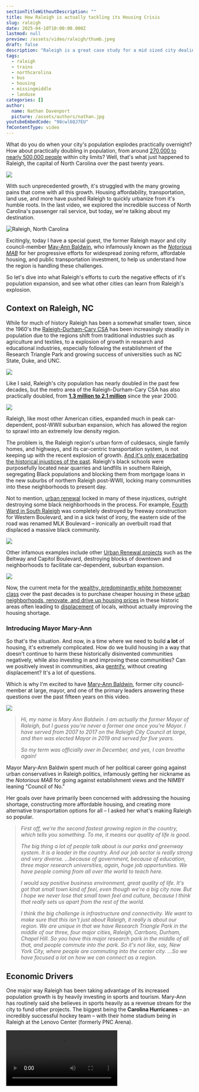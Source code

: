 ```yaml
---
sectionTitleWithoutDescription: ""
title: How Raleigh is actually tackling its Housing Crisis
slug: raleigh
date: 2025-04-10T10:00:00.000Z
lastmod: null
preview: /assets/video/raleigh/thumb.jpeg
draft: false
description: "Raleigh is a great case study for a mid sized city dealing with a housing crisis. We discuss with the exiting mayor housing, public transportation, and more."
tags:
  - raleigh
  - trains
  - northcarolina
  - bus
  - housing
  - missingmiddle
  - landuse
categories: []
author:
  name: Nathan Davenport
  picture: /assets/authors/nathan.jpg
youtubeEmbedCode: "98cwl6QJ7EU"
fmContentType: video
---
```


What do you do when your city's population explodes practically overnight? How about practically doubling in population, from around [270,000 to nearly 500,000 people](https://en.wikipedia.org/wiki/Raleigh,_North_Carolina#cite_note-DecennialCensus-110) within city limits? Well, that's what just happened to Raleigh, the capital of North Carolina over the past twenty years.

![](/assets/video/raleigh/0001.jpg)

With such unprecedented growth, it's struggled with the many growing pains that come with all this growth. Housing affordability, transportation, land use, and more have pushed Raleigh to quickly urbanize from it's humble roots. In the last video, we explored the incredible success of North Carolina's passenger rail service, but today, we're talking about my destination.

![](/assets/video/raleigh/0022.jpg "Raleigh, North Carolina")

Excitingly, today I have a special guest, the former Raleigh mayor and city council-member [May-Ann Baldwin](https://www.linkedin.com/in/mary-ann-baldwin-b0641725/), who infamously known as the _[Notorious MAB](https://raleighmag.com/2024/10/a-look-at-baldwins-tenure/)_ for her progressive efforts for widespread zoning reform, affordable housing, and public transportation investment, to help us understand how the region is handling these challenges.

So let's dive into what Raleigh's efforts to curb the negative effects of it's population expansion, and see what other cities can learn from Raleigh's explosion.

## Context on Raleigh, NC

While for much of history Raleigh has been a somewhat smaller town, since the 1960's the [Raleigh-Durham-Cary CSA](https://www2.census.gov/geo/maps/econ/ec2012/csa/EC2012_330M200US450M.pdf) has been increasingly steadily in population due to the regions shift from traditional industries such as agriculture and textiles, to a explosion of growth in research and educational industries, especially following the establishment of the Research Triangle Park and growing success of universities such as NC State, Duke, and UNC.

![](/assets/video/raleigh/0003.jpg)

Like I said, Raleigh's city population has nearly doubled in the past few decades, but the metro area of the Raleigh-Durham-Cary CSA has also practically doubled, from **[1.3 million to 2.1 million](https://censusreporter.org/profiles/33000US450-raleigh-durham-cary-nc-csa/)** since the year 2000.

![](/assets/video/raleigh/0006.jpg)

Raleigh, like most other American cities, expanded much in peak car-dependent, post-WWII suburban expansion, which has allowed the region to sprawl into an extremely low density region.

The problem is, the Raleigh region's urban form of culdesacs, single family homes, and highways, and its car-centric transportation system, is not keeping up with the recent explosion of growth. [And it's only exacerbating the historical injustices of the past](https://indyweek.com/news/wake/raleigh-elections-progressive-development-affordable-housing/). Raleigh's black schools were purposefully located near quarries and landfills in southern Raleigh, segregating Black populations and blocking them from mortgage loans in the new suburbs of northern Raleigh post-WWII, locking many communities into these neighborhoods to present day.

Not to mention, [urban renewal](https://www.digitalnc.org/primary-source-sets/urban-development-and-renewal/?#view) locked in many of these injustices, outright destroying some black neighborhoods in the process. For example, [Fourth Ward in South Raleigh](https://www.newsobserver.com/news/local/article291229525.html) was completely destroyed by freeway construction for Western Boulevard, and in a sick twist of irony, the eastern side of the road was renamed MLK Boulevard – ironically an overbuilt road that displaced a massive black community.

![](/assets/video/raleigh/0007.jpg)

Other infamous examples include other [Urban Renewal projects](https://www.digitalnc.org/primary-source-sets/urban-development-and-renewal/?#view) such as the Beltway and Capitol Boulevard, destroying blocks of downtown and neighborhoods to facilitate car-dependent, suburban expansion.

![](/assets/video/raleigh/0008.jpg)

Now, the current meta for the [wealthy, predominantly white homeowner class](https://www.nytimes.com/interactive/2019/04/27/upshot/diversity-housing-maps-raleigh-gentrification.html) over the past decades is to purchase cheaper housing in these [urban neighborhoods, renovate, and drive up housing prices](https://researchblog.duke.edu/2021/02/09/student-team-quantifies-housing-discrimination-in-durham/) in these historic areas often leading to [displacement](https://www.ncjustice.org/publications/the-risks-of-gentrification-in-north-carolina-a-cautionary-note-on-opportunity-zones-and-policies-that-accelerate-growth-without-community-benefit/) of locals, without actually improving the housing shortage.

### Introducing Mayor Mary-Ann

So that's the situation. And now, in a time where we need to build **a lot** of housing, it's extremely complicated. How do we build housing in a way that doesn't continue to harm these historically disinvented communities negatively, while also investing in and improving these communities? Can we positively invest in communities, aka [gentrify](https://www.ncjustice.org/publications/the-risks-of-gentrification-in-north-carolina-a-cautionary-note-on-opportunity-zones-and-policies-that-accelerate-growth-without-community-benefit/), without creating displacement? It's a lot of questions.

Which is why I'm excited to have [Mary-Ann Baldwin](https://www.linkedin.com/in/mary-ann-baldwin-b0641725), former city council-member at large, mayor, and one of the primary leaders answering these questions over the past fifteen years on this video.

![](/assets/video/raleigh/0005.jpg)

> _Hi, my name is Mary Ann Baldwin. I am actually the former Mayor of Raleigh, but I guess you're never a former one once you're Mayor. I have served from 2007 to 2017 on the Raleigh City Council at large, and then was elected Mayor in 2019 and served for five years._
>
> _So my term was officially over in December, and yes, I can breathe again!_

Mayor Mary-Ann Baldwin spent much of her political career going against urban conservatives in Raleigh politics, infamously getting her nickname as the _Notorious MAB_ for going against establishment views and the NIMBY leaning "Council of No."

Her goals over have primarily been concerned with addressing the housing shortage, constructing more affordable housing, and creating more alternative transportation options for all – I asked her what's making Raleigh so popular.

> _First off, we’re the second fastest growing region in the country, which tells you something. To me, it means our quality of life is good._
>
> _The big thing a lot of people talk about is our parks and greenway system. It is a leader in the country. And our job sector is really strong and very diverse. ...because of government, because of education, three major research universities, again, huge job opportunities. We have people coming from all over the world to teach here._
>
> _I would say positive business environment, great quality of life. It's got that small town kind of feel, even though we're a big city now. But I hope we never lose that small town feel and culture, because I think that really sets us apart from the rest of the world._
>
> _I think the big challenge is infrastructure and connectivity. We want to make sure that this isn't just about Raleigh, it really is about our region. We are unique in that we have Research Triangle Park in the middle of our three, four major cities, Raleigh, Carrboro, Durham, Chapel Hill. So you have this major research park in the middle of all that, and people commute into the park. So it's not like, say, New York City, where people are commuting into the center city. ...So we have focused a lot on how we can connect as a region._

## Economic Drivers

One major way Raleigh has been taking advantage of its increased population growth is by heavily investing in sports and tourism. Mary-Ann has routinely said she believes in sports heavily as a revenue stream for the city to fund other projects. The biggest being the **Carolina Hurricanes** – an incredibly successful hockey team – with their home stadium being in Raleigh at the Lenovo Center (formerly PNC Arena).

<Video src="qUbrRyW7abU" />

Mary-Ann helped secure [$300 million in public funds](https://www.axios.com/local/raleigh/2024/08/01/pnc-arena-raleigh-renderings-renovation) for an ambitious plan to transform this car-dependent, antiquated stadium into an [entertainment district](https://www.axios.com/local/raleigh/2024/09/24/lenovo-center-future-new-rezoning-downtown-renderings), quoted to be inspired by the Atlanta Battery, and therefore increase tax revenues for other city projects.

<Video src="bTlz7TM7Gx8" />

> _Well, when we went to Atlanta on the Raleigh Chamber Intercity visit, I think it really got people's attention when they said, "Yeah, we bring in $3 billion a year in economic development." And I've been talking about sports as an economic driver, but I think that's when people went, "Wow, it really hit home that this is a thing._
>
> _And when you look at PNC Arena, now the Lenovo Center, during that time, you know, past five years, they brought in, think about $3 billion as well. And that really makes a difference. And I don't think people are really paying attention._
>
> _I just sit there and go, "Hmm, if you can do that over five years, imagine what we can do in a year." If we have this... like, if we realize the vision, when we first brought forward the whole interlocal agreement, the site was chosen at Unstate Land, it was... Everybody said, "Oh, development will happen around it." No. And in part because the land is owned by the state. So it's impossible. And we didn't have anybody who was that interested._
>
> _And then along comes Tom Dundin, the owner of the Hurricanes. He obviously has seen the potential. You know, we've sold out. I think it's like 80, 70-some odd games in a row. I mean, we've got a record going, and he sees the support of the community._
>
> _And he's willing to make those investments. I often... I call this the largest economic development project in the history of our city. Because between the $300 million that we're going to put into improving and expanding the Lenovo Center, you know, Tom is willing to invest... It's probably going to be a billion dollars when all of a sudden done to create this entertainment district._
>
> _And the whole idea is to have sports betting there, have retail, and office space. There will be apartments, but also they've agreed to a certain percentage of affordable housing. When you go out to the arena now, there's nothing to do. That's why everybody tailgates. You know, a great NC State tradition that was carried over with the Hurricanes._

Alongside the Hurricanes, women's soccer is also huge in the region via the Carolina Courage. Women's soccer is one of the fastest growing sports in the world, and with the construction and expansion of their home stadium WakeMed Soccer Park in Cary, a suburb of Raleigh, this has only brought additional attention to Raleigh and the Triangle.

<Video src="Oin_13izm90" />

> _But I also want to say, like, my big passion too is Carolina Courage. Women's soccer is like the fastest-growing sport in the world. I love going to the Courage games and cheering them on. I think it's inspirational and aspirational. I see young girls there. I know they play soccer and they're cheering it on and they're going crazy. But for them, seeing is believing. And often I think, "Oh, God, they're sitting there watching this, and they're thinking, "Maybe that could be me one day."_
>
> _And I just feel very strongly, we have a great women's soccer team. We're the best in the world. We should embrace that and we should look for ways we can find a home for them that brings women's soccer into a bigger picture here._

There's criticism to be had here too – focusing on sports and tourism doesn't always guarantee positive effects on the community at large. The Battery in Atlanta, quoted as inspiration for this project, still costing Cobb County taxpayers [$15 million a year](https://www.axios.com/local/atlanta/2022/03/10/cobb-taxpayers-braves-stadium) according to KSU economist [J.C. Bradbury](https://www.kennesaw.edu/coles/centers/markets-economic-opportunity/docs/bradbury-cobb-report-march-2022.pdf). But it will likely be better land-use than what's there now, which is a stadium surrounded by parking lots, and will increase the tax base for other projects in the city.

## Transportation + Land Use

### Passenger Rail

#### Amtrak Piedmont

In my last video with Donald Arant, we talked a lot about the Piedmont corridor specifically and how impactful that's been for greater North Carolina. To keep it brief: the Amtrak Piedmont is a service operating between Charlotte and Raleigh North Carolina, with travel times of around three hours end to end. This service has crushed ridership record year after year over the past decade, and has been an incredible bipartisan success for the state.

![](/assets/video/raleigh/0010.jpg)

With Raleigh being one end of the line, they clearly got a lot to do with it. Look at the corridor, it's the banking capital and largest city by population in North Carolina on one end of the line, and the largest research and university center, and second largest city by population in North Carolina on the other end. Now with trains running every two hours all day, and travel time being only three hours, its a slam dunk no brainer.

> _The other thing the state has done, they've done a great job of working with Amtrak to expand our service as well. So they are coming online with another line, so to increase frequency and whatnot._
>
> _They set records last year, Amtrak did. And it was interesting too, when we had the U.S. Open here in Pinehurst, Amtrak said, okay, we're going to run a train out there. It sold out in a day. And I think they may have added more service._
>
> _But that tells you the demand. People want to ride a train. And it can't just be the Northeast Corridor or California. Like I said, we're the second fastest growing region in the country. If they're not looking at us for improving rail service, come on, who are you looking at? But also, we have to do our part because that's where the BRT comes in and building up the density to help something like that be successful._
>
> _But also other things I'm excited about is we were awarded grants. The state was to connect, to study connecting other areas. So for instance, Raleigh and Wilmington. I mean, when people saw that, they went nuts. Like, I could go to Wilmington for the weekend and blah, blah, blah. And yeah, and, you know, get to the beach, get there conveniently._

#### Raleigh Union and Bus Terminal Expansion

Raleigh actually has a fairly brand new Amtrak station right in Downtown. It was constructed in 2008, and is currently being expanded to a larger mobility hub for local and regional busses, and has been a huge part of Downtown Raleigh's revitalization effort and popularity.

> _Well, we had a really exciting year in Raleigh when, well, I would say the past two years, we had Secretary Pete come here twice and Doug Amoff, the second gentleman. First off, to celebrate Amtrak's anniversary, but also at Raleigh Union Station and to see the Bus Terminal project._
>
> _Because I do have to say, Raleigh Union Station came together because Democrats and Republicans worked together to fund that. Senator Kay Hagan, the late great Senator Kay Hagan, she worked very hard on that. As did Tony Tata, who was our Secretary of Transportation at the time. Again, Democrats and Republicans working together for the same cause._
>
> _That happened because of them and the work that we did. I was very actively involved in that. And when I see that and then I see Russ Bus, that was Congressman David Price, who helped us secure that funding for GoTriangle._
>
> _What that's going to do, that's the point of, the point of connectivity for all of our BRT lines. Again, next door to a train station. So you make the trains more accessible, make it all easier to get around. It's in the heart of downtown. There's development happening around it, which is what we envisioned as well. So you have that and that mobility center will be priceless._

![](/assets/video/raleigh/0013.jpg "RUSBUS, the new bus facility.")

#### S-Line Funding

Northward of Raleigh, Amtrak service is also improving thanks to the S-Line project from the $1.1 billion Bipartisan Infrastructure Law last year.

<Video src="GxnJ67MAD58" />

This initial 17-mile segment is part of a larger vision to reconnect Raleigh and Richmond with faster, more efficient rail service. Once completed, the S-Line will shave 90 minutes off travel times between the two cities, making train trips to Washington, D.C. even quicker.

> _But then you, we had Secretary Pete come back. And that was so exciting because that was the announcement for the S line. The state is receiving $1.1 billion to make improvements along the tracks._
>
> _The whole idea is to shorten the route or the time it takes to get on the train from here to Richmond to DC. And the first leg is this $1.1 billion, which will connect Raleigh and Wake Forest. First peg in the line. And it is, first off, the connectivity that can happen between all our communities along the S-Line and Wake County is incredible. But the connectivity it can bring to the region all the way to DC is also incredible._
>
> _So I have to give a lot of credit to Julie White and Jason and others who work for the NCDOT rail division. They have been unbelievable when it comes to developing relationships, communications, collaboration, getting things done. And this is really a result of their hard work._

### Bus Rapid Transit + Density Corridors

Secondly though, and much more importantly, is Raleigh's Bus Rapid Transit plan. This plan is expansive, and combined with rezoning and redevelopment, should be massively impactful for effective planning.

#### Overview

Raleigh currently has a strictly local bus transit system, GoRaleigh, that mostly is focused on moving people into Downtown and out of Downtown. There's also GoTriangle, a regional bus service that connects the corners of the Triangle, Raleigh, Durham, and Chapel Hill.

It's a pretty expansive local bus system, but Raleigh is severely lacking in rapid transportation options. Some routes could really use dedicated lanes to speed up transit. So in 2016, Wake County voters approved the [Wake County Transit Plan](https://www.goforwardnc.org/wake-county/), a plan for focused investment in public transit, calling for approximately 20 miles of transit lanes along four Bus Rapid Transit corridors that radiate cardinally from Downtown, North South East and West.

![](/assets/video/raleigh/0014.jpg)

**What is Bus Rapid Transit?** Also known as BRT, this transit aims to offer a rail-like experience for a fraction of the cost With dedicated, _center running_ lanes, traffic priority, level boarding platforms, dedicated _bendy_ busses and off-platform fare collection, the service should be much quicker than existing bus service, and move way more people than current lines. Plus, in the future once density and demand improve, BRT can be converted to rail in some scenarios.

And as previously mentioned, these lines will center at the brand new Bus Terminal being constructed adjacent to Raleigh Union Station. This just makes a lot of sense – centralize regional rail travel right next to the entire Raleigh rapid transit system for easy last mile connections. Plus, regional BRT via GoTriangle to Durham, Chapel Hill, and more will centralize here as well, really compounding the benefits.

Mary-Ann is heavily credited for helping secure [$39 million in funding](https://indyweek.com/news/wake/construction-is-starting-on-the-bus-rapid-transit-line-along-new-bern-avenue-but-some-raleigh-residents-worry-it-will-do-more-harm-than-good/) for the the first BRT line on New Bern Avenue, heading east out of Raleigh. The area following New Bern is a historically black community, with important history and many long-time residents. The hope is improved transit will bring better transportation, safer streets, and more amenities to this underserved community.

> _We just got funding from the federal government for a mobility hub in the Triangle that will provide connectivity. And I think that that's really important. The state is doing a study on how we can connect regionally with bus rapid transit. BRT is something Raleigh has focused on, Chapel Hill is focusing on, and now Durham is focusing on. That's a way to build density and also improve, like, potential customers for rail transportation._
>
> _So we have our first line coming up on New Bern Avenue. And I think that's our most heavily used bus line. If all of a sudden people have a bus coming every 10 minutes, that improves reliability. I think it will improve congestion on the bus and also get people to their destinations quicker. So I think that that is the focus of what we're going to do._

#### Density on transit corridors

However, Bus Rapid Transit also goes twofold with land use. BRT is, no pun intended, a potentially massive vehicle for dense urban development. They're accomplishing this by rezoning lane on the transit corridors for mixed use and affordable housing development, hopefully packing on much more housing, retail, and destinations along the routes.

Transit works best when the land use surrounding the rapid transit is high - it increases the effectiveness of the service and compounds its benefits. For example, in 2023, GoTriangle, the regional transit authority between Raleigh, Durham, and Chapel Hill, have looked to bring rail transit between the Triangle's cities. However, the [FTA rejected funding for the project](https://www.newsobserver.com/news/local/article278520104.html), citing that the region does not yet have the density for this project. Previously, in 2019, [light rail was also rejected between Durham and Chapel Hill](https://www.reddit.com/r/raleigh/comments/163kr0w/triangle_commuter_rail_shelved_for_foreseeable/).

While unfortunate, the next step for these cities is obviously Bus Rapid Transit. BRT is more affordable per mile, and dedicated lanes can bring similar benefits at a fraction of the cost, and prove that the demand is there for transit. The hope is, by densifying with BRT within the cities, they can come back to rail in the future, with estimates saying within 10-20 years this could be possible. And Raleigh, the largest city of all of these, has the best chance at packing on housing along transit corridors. GoTriangle is also looking at BRT regionally as a next step.

> _But it also helps address growth because it addresses, for me, three things. Building more density along transit corridors increases housing. And then if you have BRT, it improves your transportation options. But that also addresses climate change. And I kind of feel very strongly if we can address all three in an area of high growth, that is the way to go._
>
> _So that's what I have focused on during my tenure as mayor is the infrastructure needs, how we can get there. And, you know, it's not easy because especially rail, like we looked at light rail as an option, cost a lot of money. And you have to have density along transit corridors for the FTA to approve funding for you._
>
> _So we're addressing that by, okay, here we go, building more density and then connecting to like Raleigh Union Station where people can catch the train. And what I would also love to see is a couple more trains from Amtrak to make it easier for us to get to places regionally._

#### Problems

Progress on Raleigh's BRT has been slow though, due to delays from COVID and contractor interest. In October 2023, funding was approved for the first line to begin construction, the New Bern Avenue line, which heads eastward out of Downtown Raleigh.

However, according to the [INDY](https://indyweek.com/news/wake/will-2025-be-the-year-construction-on-raleighs-first-bus-rapid-transit-line-finally-gets-off-the-ground/), nothing happened for _seven months_ as no contractor had come forward to start construction on the 10 stations and 3.3 miles of dedicated bus lanes along the 5.4-mile corridor. Fast forward to today, after a first attempt to split the project into two parts, now the project is split into _four segments!_

![](/assets/video/raleigh/0026.jpg)

Honestly, that's wild, and the timeline looks crazy. And as of March, I couldn't find any definitive news that contractors have been selected for the first quarter of the project. Additionally, according to the [News & Observer](https://www.newsobserver.com/news/local/counties/wake-county/article302346354.html), leaders in the region, as most leaders are across the country, about the [$35 million in federal funding](https://www.transit.dot.gov/about/news/us-department-transportation-announces-35-million-grant-bus-rapid-transit-project) coming through for New Bern from the Bipartisan Infrastructure Law. Allegedly, since the new federal administration is "Owning the Libs" by putting holds on Bipartisan Infrastructure Funding, they sent a letter to state legislature's to make sure the funding still comes through – not marking a promising timeline for transit in Wake County.

I don't want to doom too much here on the channel, but even with the countless delays on transit expansion in Raleigh, I'm hopeful construction will continue at some point soon.

## Smart Growth: Housing, Missing Middle, & Equity

Moving on, smart growth is another way Raleigh is doubling down on its population explosion. The real question is: how do we address the precedents of the past, while also building enough density to address the massive influx of people? Well, the bare minimum we can do is make it affordable for people, regardless of income, to continue living in the city as neighborhoods get more popular and desirable due to investment.

For example, parts of Raleigh's black community are concerned over the previously shown BRT plan. Many are concerned that BRT will rapidly raise property values and displace residents in its vulnerable communities along New Bern Avenue east of Raleigh, per the [INDY](https://indyweek.com/news/wake/white-raleigh-loves-wake-s-transit-plan-black-raleigh-sold/), while proponents say that this is a problem to be managed by land-use and the city, not by transportation.

When we have economic investment that often means **[gentrification](https://www.ncjustice.org/publications/the-risks-of-gentrification-in-north-carolina-a-cautionary-note-on-opportunity-zones-and-policies-that-accelerate-growth-without-community-benefit/)** as well. Which isn't inherently always bad, investment brings _better amenities_, _safer streets_, _increased affordable housing stock_, and more per the study done on New Bern Ave – but what is, is **displacement**. Displacement is preventable – we want people of all income levels and backgrounds to afford to live in the neighborhoods they work and play in and benefit from the improvements.

Communities want improvements and investment in their communities, but they don't want their housing prices [jacking up like crazy](https://www.zillow.com/home-values/54047/raleigh-nc/) due to artificial restrictions on housing density and price inflation. That's where Missing Middle Infill and Affordable Housing comes into play, two things Raleigh has been thinking a lot about over the past decade as their population explodes.

### The Missing Middle

The [Missing Middle](https://raleighnc.gov/planning/services/what-missing-middle) is a problem a lot of cities are struggling with. Much of Raleigh consists of single family zoned neighborhoods, which lock in zoning to single family, separated dwellings, and usually no retail. And historic neighborhoods built before single family zoning are high in demand, and locked out of construction due to historic preservation rules. Building higher density requires zoning changes, which often face strict opposition from neighbors for bad faith reasons, often referred to as NIMBY's, or "Not In My Backyard."

![](/assets/video/raleigh/0024.jpg)

> I campaigned on the whole issue of missing middle housing. It makes me crazy to think that, oh, we can only have single-family homes. When the fact of the matter is, most people's entrée into home ownership these days is a town home. And I don't know why people get so upset if there's -- like, somebody will build a McMansion next to them and that's okay.
>
> But they build town homes and it's like, oh, you have four connected walls and four town homes. That's not okay. No. That McMansion is affordable for one person. These four town homes probably affordable to a lot more people.

So what does the missing middle mean in Raleigh? It means everything missing between single family homes, and high density apartment buildings of course! This can be townhomes, duplexes, triplexes, cottage courts, and more, all now broadly legal thanks to [efforts by the city of Raleigh](https://raleighnc.gov/planning/services/faq-raleighs-missing-middle).

Raleigh did this by passing [TC-5-20](https://cityofraleigh0drupal.blob.core.usgovcloudapi.net/drupal-prod/COR22/TC-05-20-ORD.pdf) in Summer 2021 through City Council. This ordinance amended permitted more types of housing in residential neighborhoods, particularly duplexes and townhouses.

![](/assets/video/raleigh/0016.jpg)

Then quickly came [TC-20-21](https://cityofraleigh0drupal.blob.core.usgovcloudapi.net/drupal-prod/COR22/TC-20-21-ORD.pdf) in Summer 2022, which the next step in a more flexible zoning code designed to allow for smaller homes on smaller lots and denser development near high-frequency transit.

![](/assets/video/raleigh/0018.jpg)

> _When I first was elected mayor, you could only build a town home in 20% of the city. That's absurd. And if you had a duplex and you knocked it down, you couldn't rebuild a duplex. So that means you had to rebuild a big McMansion._
>
> _The same was true of quads and triplexes. So now you can build these. When I first was elected mayor, the former council pretty much banned accessory dwelling units. That is one of the most affordable ways to build affordable housing._
>
> _Also, we couldn't build cottage courts. Cottage courts to me are more environmentally friendly because you have shared space and you don't have the same level of impervious surface. But also it's a better use of land and you can put more units on that land. So the missing middle piece for me is key._
>
> _And you know, here's the other thing too. When I think about this and people opposing like ADUs or duplexes or townhomes, whatnot, if you go to what I would call some of our most historic and desirable neighborhoods, this is the type of housing that is there. There are **duplexes**. There are **quads**. There are **triplexes**. There are **townhomes**. And it's like these existed for years and now all of a sudden it's not desirable. No, that's how neighborhoods used to be built. And I think having an open mind, but also being more welcoming to people is actually a good thing. It creates community and we need more of that._

Additionally, Raleigh in 2022 eased historic parking minimum requirements that brought parking requirements into the 21st century, [which flipped existing parking minimums to parking maximums, established bicycle parking requirements, and imposed environmental mitigations for any new developments which include excess parking.](https://parkingreform.org/2022/03/18/raleigh-joins-ranks-of-cities-with-no-costly-parking-mandates/) And even better news as of this month, looks like the entire [State of North Carolina may be passing similar legislation state-wide](https://www.axios.com/local/charlotte/2025/03/21/parking-lot-reform-north-carolina-water-pollution)!

But what did Raleigh see after doing these changes? Well, _explosions_ in housing supply. Thousands more buildings were permitted over 2021 and 2022, outpacing all permits over the previous decades. Now that's an impressive chart!

![](/assets/video/raleigh/0019.jpg)

You may say, "Those new apartments are gonna be freaking expensive. It's _luxury apartments_ everywhere making the city unaffordable. How is this addressing rent?" And yes, you're right. But one aspect of bringing rent down is the concept of **[filtering](https://www.nmhc.org/globalassets/research--insight/research-reports/filtering-data/nmhc-research-foundation-filtering-2020-final.pdf)** – [the idea that these brand new multifamily buildings, will be the normal affordable apartments in five years](https://cityobservatory.org/what-filtering-can-and-cant-do/). That's why we have to constantly build housing – the rents will come down. And the reason rents are skyrocketing now, is because we weren't building enough housing to keep supply up in the past years.

> _Then you also have the whole idea of just when people move from one place into another, they move up, their space becomes available. It's called filtering. But that opens up more affordable housing to people too, things that you can't afford._

### Affordable Housing

The silver bullet isn't just the standard YIMBY narrative though: build, baby, build and rent will be low, low, low! While these zoning ordinances are meant to promote gentle infill in existing neighborhoods following market demand and help ease demand, they don't entirely ensure housing is affordable, especially for more vulnerable populations.

So, the city must alleviate this through both _dedicated housing projects_ and _financial incentives_ for affordable units at various income levels in market rate housing. As the state of North Carolina [does not allow inclusionary zoning enforcement of affordable units constructed in market rentals](https://triangleblogblog.com/2022/08/29/chapel-hills-inclusionary-zoning-policies-dont-work/) (exception here being for purchased property, [a legal grey area that Chapel Hill exists in](https://indyweek.com/news/eight-years-ago-chapel-hill-enacted-progressive-affordable-housing-policy-triangle.-failed./)), the city must **incentivize developers financially to include affordable units instead**. This is important to keep units affordable in case of rapidly increasing market rents or housing prices, as lower income families cannot survive dramatic price changes.

![](/assets/video/raleigh/0020.jpg)

A major achievement of Mary-Ann's mayoral tenure was the [$80 million affordable housing bond in 2020](https://www.wunc.org/news/2020-11-04/raleigh-voters-approve-80m-affordable-housing-bond-largest-in-citys-history), a resolution that funded more affordable housing than Raleigh in decades: [funding private-public partnerships, tax credit projects, land banking along transit corridors, and homeowner financial assistance](https://indyweek.com/news/elections-news/endorsements-2020-housing-bond/), alongside her earlier work on city council.

> _So when I was on the council, one of the things I did was I advocated for a one-cent property tax dedicated to affordable housing. And at that time, I was the only person to speak up publicly in a council meeting and say, we have to do this and I support this. And once all the emails started flooding us, our inbox, the same, please, this is necessary. But I'm really proud of my advocacy and leadership on that because now that brings in $11 million a year. So that's steady income that we can use for affordable housing._

One affordable housing example garnering a lot of talk is the **[DMV project in eastern Raleigh](https://indyweek.com/news/wake/what-will-southeast-raleighs-former-dmv-site-become/)**, alongside the New Bern Ave BRT project and within vulnerable communities suffering from the effects of displacement. The city recently acquired it for $20 million, and is performing community engagement to see how to best use the property, with hopes of "balancing community needs with practical development." Some ideas include grocery, affordable housing, and more.

Another example is **[Moore Square](https://indyweek.com/news/wake/raleigh-council-accepts-funding-for-bus-rapid-transit-approves-redevelopment-south-of-moore-square/)** – a redevelopment project to bring housing and hotel units to Downtown and approved in late 2023. More than 500 housing units are planned, with 160 to 190 reserved for affordable housing. The units will be available to people making a mix of incomes, with 30 for 80% AMI, 70 units for 60% AMI, 30 for 50% AMI, and 24 for 30% AMI.

**What does AMI mean?** AMI is the "Area Media income," and is basically the median income level for a particular region, calculated annually by the federal government. It's the standard for modern affordable housing distribution.

Back to Moore square – it's a fairly impressive spread of income levels, but it's not a perfect project, advocates say that it's problematic for splitting market rate and affordable housing in to separate buildings, and not including housing on the whole property in a favor for a hotel.

These are just some recent examples, but the city has surpassed its goals in building affordable housing.

> _When I was on council, we had a new director of housing and neighborhoods come in, Larry Jarvis, and he's the one who got this started. He set a goal for us to build 5,700 affordable units by 2026. We have already, we will surpass the goal. So that's great news._

To clarify, currently as of March 2025, **[3,848 affordable units are built or preserved](https://raleighnc.gov/housing/news/city-launches-new-affordable-housing-dashboard)**, with the remaining units already in the pipeline by the goal of 2026. Detailed progress can be seen at the just launched the [Affordable Housing Dashboard](https://raleighnc.gov/housing/services/affordable-housing-goals#paragraph--376514), displaying all units at different income levels.

![](/assets/video/raleigh/0021.jpg "Current status as of April 2025")

Another noble effort by the city were its efforts for the unhoused populations in Raleigh, such as the Bringing Neighbors Home initiative:

> _Then we have a new director of housing and neighborhoods, Emma Sutton, who has really taken things to the next level. One of my favorites is Bringing Neighbors Home, which is our new pilot program. We put $5 million into that to try to get people who are currently unhoused into stable housing. And we do that through monthly grants._
>
> _So this whole program just kicked off, but the goal is to house 45 families. And this is a proven model across the country. And people often say, “Oh, you're giving them direct grants?” Yes, because what we have found is people are responsible. People do pay their bills. 60% of our unsheltered community works. So it's like, “Hey, we want to help them.”_
>
> _When I think about the trauma people must go through when they're unhoused, living in cars or living in an encampment, or even, you know, they're couch-surfing. [...] I've talked to a number of people who live in hotels. They're paying a ton of money to live in a hotel. They could easily afford a house with that money or an apartment. But the fact is they don't have the money for the security deposit first and last month's rent._

## Mayor Mary-Ann's Legacy

Okay honestly it was really cool having the _mayor of a major city_ talk here on a video right? Especially a mayor with such _urbanist_ views, it's something we need more of in other cities. [Her record isn't perfect](https://indyweek.com/news/wake/raleigh-mayor-mary-ann-baldwin-isnt-running-for-reelection-how-will-her-legacy-hold-up/), but regardless of criticism, I asked her what she thought of her work over the past nearly two decades:

> _Quite frankly, you know, there's a local, a small group of people who are very loud and angry. Some of whom were former city council members who lost their seats. They lost their power and their friends. And those were the ones who were the most vocal._
>
> _When you're a city of almost 500,000 people and you do surveys and you see that the majority of people are happy, you know you're doing something right. So I just have always conducted myself in a way that I'm going to do what I said I was going to do._
>
> _The other thing is too, people don't like it. But also people don't like strong women. And I swear that if I was a man, people would say, "Oh, she's a great leader. Whoa, sticks her guns in, you know, bubba." But being a woman makes things different. And, you know, when I talk to other women mayors, there's actually a research study being done on this that I participated in. But we do get treated differently from our male counterparts._
>
> _And that's like what people say verbally, what the kinds of emails we get. You know, they don't often send emails to men calling them fat and ugly. And, you know, that's kind of common. So it's, I just look at it and say, "I've been true to myself the entire time I was on council." And the entire time I was mayor. I followed through on what I campaigned on and said I was going to do. It's that simple._

Barring all this, she clearly has had a **lasting impact** on addressing Raleigh's housing crisis, expansions in public transportation, success in city-wide economic redevelopment projects, and in general her long standing efforts for housing advocacy and public transportation advocacy, two things we love here on this channel!

She just left office and much of politics in general in November last year, around when I filmed this interview, so I asked her what she's doing next!

> _So interesting, what's next? Well, I've gone from two and a half jobs to one and a half jobs. So I am, you know, carrying my passion as the executive director of the Cooper Charitable Foundation. We are providing housing stability grants to help get people into housing._
>
> _I also served on the GoTriangle board, which is our regional transit authority. I'm vice chair, and it looks like from all reports that I will end up being the new incoming chair._
>
> _But again, going back to my passion, I'm sitting here now going, okay, my two jobs, housing, and transit. And so I guess that tells you everything you need to know about what matters to me. I didn't think about that until now. Those are the two things I'm doing. Okay. That is kind of funny. I didn't think about that until just now that, oh my goodness._
>
> _Yeah, the two things I've worked on for like 15 years is what I'm still working on. Housing, I'm working on it. So it is what it is. Oh, Lord. All right._

## Concluding

Man, that was a long video! Thanks for sticking around! Huge thank you to Mary-Ann for interviewing for this video and making this possible, I think this one was super interesting. Raleigh is just a small microcosm of many mid-sized American cities seeing a population boom, and I think there's much to learn from a city like Raleigh. Hopefully you took something from this video, and weren't blinded by recently buzzed head! 😆

#### Patreon Ad

If you hadn't seen yet, I've started a [Patreon](patreon.com/nathandaven) and [YouTube Memberships](https://www.youtube.com/channel/UC8skrAQPTrhQoF5KGwc_APQ/join), and if you become a member, you can see the full unedited interview with Mary-Ann, alongside all the other interviews I've done in the past!

![](/assets/video/raleigh/0023.jpg)

This is the best way to support the channel and my goal of monthly videos. Or just consider subscribing, which is also just as awesome. 🙂

Thanks for reading! See y'all next time.

